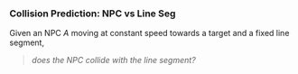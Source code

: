 
### Collision Prediction: NPC vs Line Seg

Given an NPC $A$ moving at constant speed towards a target
and a fixed line segment,
> _does the NPC collide with the line segment?_

<ProblemSpecification />

<ProblemAsQuadratic />
